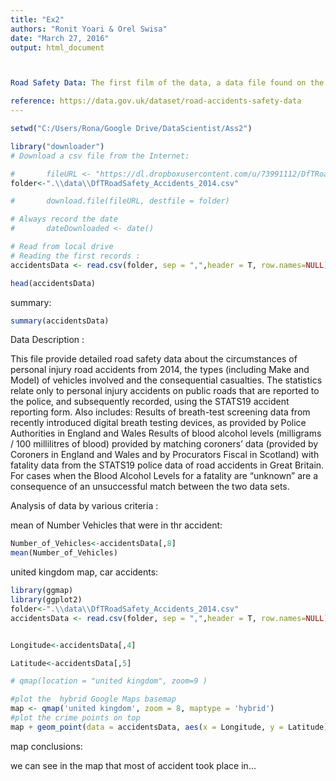 ---
title: "Ex2"
authors: "Ronit Yoari & Orel Swisa"
date: "March 27, 2016"
output: html_document



Road Safety Data: The first film of the data, a data file found on the Web in a structured format of CSV.

reference: https://data.gov.uk/dataset/road-accidents-safety-data
---
```{r include= TRUE, echo=FALSE}

setwd("C:/Users/Rona/Google Drive/DataScientist/Ass2")

library("downloader")
# Download a csv file from the Internet:

#       fileURL <- "https://dl.dropboxusercontent.com/u/73991112/DfTRoadSafety_Accidents_2014.csv"
folder<-".\\data\\DfTRoadSafety_Accidents_2014.csv"

#       download.file(fileURL, destfile = folder)

# Always record the date
#       dateDownloaded <- date()

# Read from local drive
# Reading the first records :
accidentsData <- read.csv(folder, sep = ",",header = T, row.names=NULL)

head(accidentsData)
```



summary:
```{r echo=FALSE}
summary(accidentsData)
```

Data Description :

This file provide detailed road safety data about the circumstances of personal injury road accidents from 2014, the types (including Make and Model) of vehicles involved and the consequential casualties. The statistics relate only to personal injury accidents on public roads that are reported to the police, and subsequently recorded, using the STATS19 accident reporting form.
Also includes: Results of breath-test screening data from recently introduced digital breath testing devices, as provided by Police Authorities in England and Wales
Results of blood alcohol levels (milligrams / 100 millilitres of blood) provided by matching coroners' data (provided by Coroners in England and Wales and by Procurators Fiscal in Scotland) with fatality data from the STATS19 police data of road accidents in Great Britain. For cases when the Blood Alcohol Levels for a fatality are "unknown" are a consequence of an unsuccessful match between the two data sets.


Analysis of data by various criteria :

mean of Number Vehicles that were in thr accident:
```{r echo=FALSE}

Number_of_Vehicles<-accidentsData[,8]
mean(Number_of_Vehicles)
```


united kingdom map, car accidents:
```{r echo=FALSE, warning=FALSE}
library(ggmap)
library(ggplot2)
folder<-".\\data\\DfTRoadSafety_Accidents_2014.csv"
accidentsData <- read.csv(folder, sep = ",",header = T, row.names=NULL)


Longitude<-accidentsData[,4]

Latitude<-accidentsData[,5]

# qmap(location = "united kingdom", zoom=9 )  

#plot the  hybrid Google Maps basemap
map <- qmap('united kingdom', zoom = 8, maptype = 'hybrid')
#plot the crime points on top
map + geom_point(data = accidentsData, aes(x = Longitude, y = Latitude), color="red", size=3, alpha=0.5)

```
map conclusions:

we can see in the map that most of accident took place in...

  


